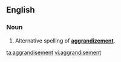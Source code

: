==English==

===Noun===
{{en-noun}}

# {{UK|rare}} Alternative spelling of '''[[aggrandizement]]'''.

[[ta:aggrandisement]]
[[vi:aggrandisement]]